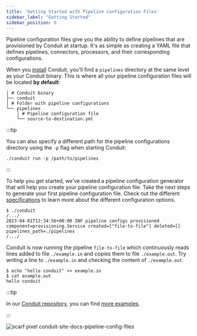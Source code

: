 ```yaml
---
title: 'Getting Started with Pipeline Configuration Files'
sidebar_label: "Getting Started"
sidebar_position: 0
---
```



Pipeline configuration files give you the ability to define pipelines that are
provisioned by Conduit at startup. It's as simple as creating a YAML file that
defines pipelines, connectors, processors, and their corresponding
configurations.

When you [install](/docs/#installing) Conduit, you'll find a `pipelines` directory at the same level as your Conduit binary. This is where all your pipeline configuration files will be located **by default**:

```shell
│ # Conduit binary
├── conduit
│ # Folder with pipeline configurations
└── pipelines
    │ # Pipeline configuration file
    └── source-to-destination.yml
```

:::tip

You can also specify a different path for the pipeline configurations directory using the `-p` flag when starting Conduit:

```shell
./conduit run -p /path/to/pipelines
```

:::

To help you get started, we've created a pipeline configuration generator that will help you create your pipeline configuration file. Take the next steps to generate your first pipeline configuration file. Check out the different [specifications](/docs/pipeline-configuration-files/specifications) to learn more about the different configuration options.

<PipelineConfigGenerator />

```shell
$ ./conduit
/.../
2023-04-01T12:34:56+00:00 INF pipeline configs provisioned component=provisioning.Service created=["file-to-file"] deleted=[] pipelines_path=./pipelines
/.../
```

Conduit is now running the pipeline `file-to-file` which continuously reads
lines added to file `./example.in` and copies them to file `./example.out`. Try
writing a line to `./example.in` and checking the content of `./example.out`.

```shell
$ echo "hello conduit" >> example.in
$ cat example.out
hello conduit
```

:::tip

In our [Conduit repository](https://github.com/ConduitIO/conduit), you can find [more examples](https://github.com/ConduitIO/conduit/tree/main/examples/pipelines).

:::


![scarf pixel conduit-site-docs-pipeline-config-files](https://static.scarf.sh/a.png?x-pxid=884d8c49-6ae7-41de-8868-17a3e99f28a0)
